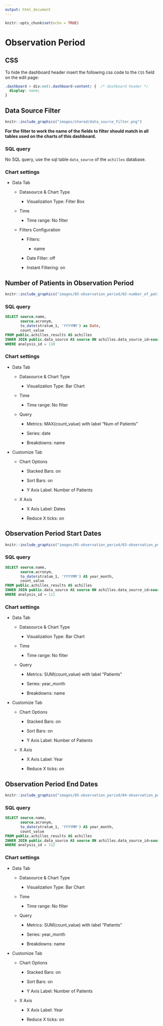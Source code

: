 ```yaml
---
output: html_document
---
```


```r
knitr::opts_chunk$set(echo = TRUE)
```

# Observation Period

<!-- Discuss the goal of this dashboard... TO DO -->

## CSS

To hide the dashboard header insert the following css code to the `CSS` field on the edit page:

```css
.dashboard > div:not(.dashboard-content) {  /* dashboard header */
  display: none;
}
```

## Data Source Filter

```r
knitr::include_graphics("images/shared/data_source_filter.png")
```

**For the filter to work the name of the fields to filter should match in all tables used on the charts of this dashboard.**

### SQL query

No SQL query, use the sql table `data_source` of the `achilles` database.

### Chart settings

- Data Tab

  - Datasource & Chart Type

    - Visualization Type: Filter Box

  - Time

    - Time range: No filter

  - Filters Configuration

    - Filters:

      - name

    - Date Filter: off

    - Instant Filtering: on


## Number of Patients in Observation Period

```r
knitr::include_graphics("images/05-observation_period/02-number_of_patients_in_observation_period.png")
```

### SQL query

```sql
SELECT source.name,
       source.acronym,
       to_date(stratum_1, 'YYYYMM') as Date,
       count_value
FROM public.achilles_results AS achilles
INNER JOIN public.data_source AS source ON achilles.data_source_id=source.id
WHERE analysis_id = 110
```

### Chart settings

- Data Tab

  - Datasource & Chart Type

    - Visualization Type: Bar Chart

  - Time

    - Time range: No filter

  - Query

    - Metrics: MAX(count_value) with label "Num of Patients"

    - Series: date

    - Breakdowns: name

- Customize Tab

  - Chart Options

    - Stacked Bars: on

    - Sort Bars: on

    - Y Axis Label: Number of Patients

  - X Axis

    - X Axis Label: Dates

    - Reduce X ticks: on


## Observation Period Start Dates

```r
knitr::include_graphics("images/05-observation_period/03-observation_period_start_dates.png")
```

### SQL query

```sql
SELECT source.name,
       source.acronym,
       to_date(stratum_1, 'YYYYMM') AS year_month,
       count_value
FROM public.achilles_results AS achilles
INNER JOIN public.data_source AS source ON achilles.data_source_id=source.id
WHERE analysis_id = 111
```

### Chart settings

- Data Tab

  - Datasource & Chart Type

    - Visualization Type: Bar Chart

  - Time

    - Time range: No filter

  - Query

    - Metrics: SUM(count_value) with label "Patients"

    - Series: year_month

    - Breakdowns: name

- Customize Tab

  - Chart Options

    - Stacked Bars: on

    - Sort Bars: on

    - Y Axis Label: Number of Patients

  - X Axis

    - X Axis Label: Year

    - Reduce X ticks: on


## Observation Period End Dates

```r
knitr::include_graphics("images/05-observation_period/04-observation_period_end_dates.png")
```

### SQL query

```sql
SELECT source.name,
       source.acronym,
       to_date(stratum_1, 'YYYYMM') AS year_month,
       count_value
FROM public.achilles_results AS achilles
INNER JOIN public.data_source AS source ON achilles.data_source_id=source.id
WHERE analysis_id = 112
```

### Chart settings

- Data Tab

  - Datasource & Chart Type

    - Visualization Type: Bar Chart

  - Time

    - Time range: No filter

  - Query

    - Metrics: SUM(count_value) with label "Patients"

    - Series: year_month

    - Breakdowns: name

- Customize Tab

  - Chart Options

    - Stacked Bars: on

    - Sort Bars: on

    - Y Axis Label: Number of Patients

  - X Axis

    - X Axis Label: Year

    - Reduce X ticks: on
